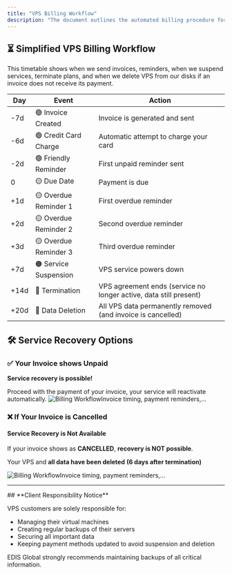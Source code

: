```yaml
---
title: "VPS Billing Workflow"
description: "The document outlines the automated billing procedure for EDIS Global VPS services, including invoice generation, credit card captures, friendly and overdue reminders, service suspension, termination and data deletion."
---
```


## ⏳ Simplified VPS Billing Workflow

This timetable shows when we send invoices, reminders, when we suspend services, terminate plans, and when we delete VPS from our disks if an invoice does not receive its payment.

| **Day** | **Event**             | **Action**                                                        |
| ------- | --------------------- | ----------------------------------------------------------------- |
| -7d     | 🟢 Invoice Created    | Invoice is generated and sent                                     |
| -6d     | 🟢 Credit Card Charge | Automatic attempt to charge your card                             |
| -2d     | 🟢 Friendly Reminder  | First unpaid reminder sent                                        |
| 0       | 🟡 Due Date           | Payment is due                                                    |
| \+1d    | 🟡 Overdue Reminder 1 | First overdue reminder                                            |
| \+2d    | 🟡 Overdue Reminder 2 | Second overdue reminder                                           |
| \+3d    | 🟡 Overdue Reminder 3 | Third overdue reminder                                            |
| \+7d    | 🟠 Service Suspension | VPS service powers down                                           |
| \+14d   | 🔴 Termination        | VPS agreement ends (service no longer active, data still present) |
| \+20d   | 🔴 Data Deletion      | All VPS data permanently removed (and invoice is cancelled)       |

## 🛠 Service Recovery Options

### **✅ Your Invoice shows Unpaid**

**Service recovery is possible!**

Proceed with the payment of your invoice, your service will reactivate automatically. <img src="/assets/invoice-status-unpaid-cropped.webp" alt="Billing WorkflowInvoice timing, payment reminders,..." />

### **❌ If Your Invoice is Cancelled**

#### Service Recovery is Not Available

If your invoice shows as **CANCELLED**, **recovery is NOT possible**.

Your VPS and **all data have been deleted** **(6 days after termination)**

![Billing WorkflowInvoice timing, payment reminders,...](/assets/invoice-status-cancelled-cropped.webp)

---

<Note>
  ## **Client Responsibility Notice**

  VPS customers are solely responsible for:

  - Managing their virtual machines
  - Creating regular backups of their servers
  - Securing all important data
  - Keeping payment methods updated to avoid suspension and deletion

  EDIS Global strongly recommends maintaining backups of all critical information.
</Note>
